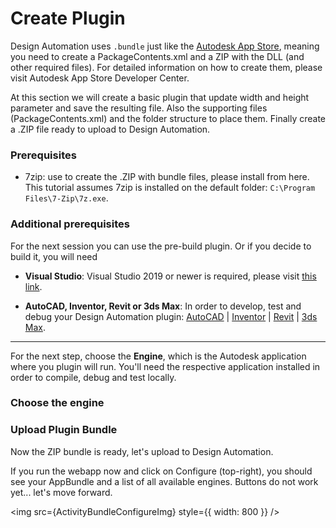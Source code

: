 
# Create Plugin

Design Automation uses `.bundle` just like the [Autodesk App Store](https://www.autodesk.com/developer-network/app-store), meaning you need to create a PackageContents.xml and a ZIP with the DLL (and other required files). For detailed information on how to create them, please visit Autodesk App Store Developer Center.

At this section we will create a basic plugin that update width and height parameter and save the resulting file. Also the supporting files (PackageContents.xml) and the folder structure to place them. Finally create a .ZIP file ready to upload to Design Automation.

### Prerequisites

- 7zip: use to create the .ZIP with bundle files, please install from here. This tutorial assumes 7zip is installed on the default folder: `C:\Program Files\7-Zip\7z.exe`.

### Additional prerequisites

For the next session you can use the pre-build plugin. Or if you decide to build it, you will need

- **Visual Studio**: Visual Studio 2019 or newer is required, please visit [this link](https://visualstudio.microsoft.com/vs/).

- **AutoCAD, Inventor, Revit or 3ds Max**: In order to develop, test and debug your Design Automation plugin: [AutoCAD](https://www.autodesk.com/products/autocad/overview) | [Inventor](https://www.autodesk.com/products/inventor/overview) | [Revit](https://www.autodesk.com/products/revit/overview) | [3ds Max](https://www.autodesk.com/products/3ds-max/overview).

---

For the next step, choose the **Engine**, which is the Autodesk application where you plugin will run. You'll need the respective application installed in order to compile, debug and test locally.

### Choose the engine

<EngineTabs
  AutoCAD={AutoCADPlugin}
  Inventor={InventorPlugin}
  Revit={RevitPlugin}
  Max={MaxPlugin}
/>

### Upload Plugin Bundle

Now the ZIP bundle is ready, let's upload to Design Automation.

<EnvTabs
  NodeJsVsCode={BundleNodeJS}
  DotNetVsCode={BundleNet6}
  DotNetVs2022={BundleNet6}
/>

If you run the webapp now and click on Configure (top-right), you should see your AppBundle and a list of all available engines. Buttons do not work yet... let's move forward.

<img src={ActivityBundleConfigureImg} style={{ width: 800 }} />
